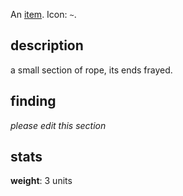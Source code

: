 An [[items|item]]. Icon: <code><nowiki>~</nowiki></code>.

== description ==

a small section of rope, its ends frayed.

== finding ==

''please edit this section''

== stats ==

'''weight''': 3 units